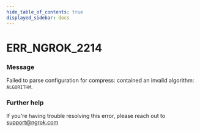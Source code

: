 ```yaml
---
hide_table_of_contents: true
displayed_sidebar: docs
---
```



# ERR_NGROK_2214

### Message

Failed to parse configuration for compress: contained an invalid algorithm: `ALGORITHM`.

### Further help

If you're having trouble resolving this error, please reach out to [support@ngrok.com](mailto:support@ngrok.com?subject=Help%20with%20ERR_NGROK_2214)

<ErrorDetails error="err_ngrok_2214" />
